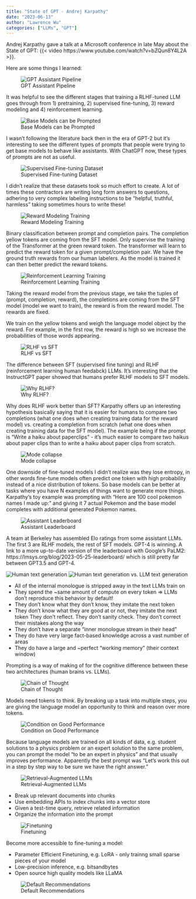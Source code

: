 ```yaml
---
title: "State of GPT - Andrej Karpathy"
date: "2023-06-13"
author: "Lawrence Wu"
categories: ["LLMs", "GPT"]
---
```


Andrej Karpathy gave a talk at a Microsoft conference in late May about the State of GPT: {{< video https://www.youtube.com/watch?v=bZQun8Y4L2A >}}. 

Here are some things I learned:

![GPT Assistant Pipeline](./gpt_assistant_pipeline.png)

It was helpful to see the different stages that training a RLHF-tuned LLM goes through from 1) pretraining, 2) supervised fine-tuning, 3) reward modeling and 4) reinforcement learning. 

![Base Models can be Prompted](./base_models_prompted.png)

I wasn't following the literature back then in the era of GPT-2 but it's interesting to see the different types of prompts that people were trying to get base models to behave like assistants. With ChatGPT now, these types of prompts are not as useful.

![Supervised Fine-tuning Dataset](./sft_dataset.png)

I didn't realize that these datasets took so much effort to create. A lot of times these contractors are writing long form answers to questions, adhering to very complex labeling instructions to be "helpful, truthful, harmless" taking sometimes hours to write these!

![Reward Modeling Training](./rm_training.png)

Binary classification between prompt and completion pairs. The completion yellow tokens are coming from the SFT model. Only supervise the training of the Transformer at the green reward token. The transformer will learn to predict the reward token for a given prompt/completion pair. We have the ground truth rewards from our human labelers. As the model is trained it can then better predict the reward tokens.

![Reinforcement Learning Training](./rl_training.png)

Taking the reward model from the previous stage, we take the tuples of (prompt, completion, reward), the completions are coming from the SFT model (model we want to train), the reward is from the reward model. The rewards are fixed.

We train on the yellow tokens and weigh the language model object by the reward. For example, in the first row, the reward is high so we increase the probabilities of those words appearing.

![RLHF vs SFT](./ppo_vs_sft.png)

The difference between SFT (supervised fine tuning) and RLHF (reinforcement learning human feedabck) LLMs. It's interesting that the InstructGPT paper showed that humans prefer RLHF models to SFT models.

![Why RLHF?](./why_rlhf.png)

Why does RLHF work better than SFT? Karpathy offers up an interesting hypothesis basically saying that it is easier for humans to compare two completions (what one does when creating training data for the reward model) vs. creating a completion from scratch (what one does when creating training data for the SFT model). The example being if the prompt is "Write a haiku about paperclips" - it's much easier to compare two haikus about paper clips than to write a haiku about paper clips from scratch.

![Mode collapse](./mode_collapse.png)

One downside of fine-tuned models I didn't realize was they lose entropy, in other words fine-tune models often predict one token with high probability instead of a nice distribution of tokens. So base models can be better at tasks where you have N examples of things want to generate more things. Karpathy's toy example was prompting with "Here are 100 cool pokemon names I made up: " and giving it 7 actual Pokemon and the base model completes with additional generated Pokemon names.

![Assistant Leaderboard](./assistant_leaderboard.png)

A team at Berkeley has assembled Elo ratings from some assistant LLMs. The first 3 are RLHF models, the rest of SFT models. GPT-4 is winning. A link to a more up-to-date version of the leaderboard with Google's PaLM2: https://lmsys.org/blog/2023-05-25-leaderboard/ which is still pretty far between GPT3.5 and GPT-4.

![Human text generation](./human_vs_llm1.png)
![Human text generation vs. LLM text generation](./human_vs_llm2.png)

- All of the internal monologue is stripped away in the text LLMs train on
- They spend the ~same amount of compute on every token => LLMs don't reproduce this behavior by default!
- They don't know what they don't know, they imitate the next token
- They don't know what they are good at or not, they imitate the next token They don't reflect. They don't sanity check. They don't correct their mistakes along the way
- They don't have a separate "inner monologue stream in their head"
- They do have very large fact-based knowledge across a vast number of areas
- They do have a large and ~perfect "working memory" (their context window)

Prompting is a way of making of for the cognitive difference between these two architectures (human brains vs. LLMs).

![Chain of Thought](./chain_of_thought.png)

Models need tokens to think. By breaking up a task into multiple steps, you are giving the language model an opportunity to think and reason over more tokens.

![Condition on Good Performance](./condition_on_good_performance.png)

Because language models are trained on all kinds of data, e.g. student solutions to a physics problem or an expert solution to the same problem, you can prompt the model "to be an expert in physics" and that usually improves performance. Apparently the best prompt was "Let's work this out in a step by step way to be sure we have the right answer."

![Retrieval-Augmented LLMs](./retrieval_augmented_llms.png)

- Break up relevant documents into chunks
- Use embedding APIs to index chunks into a vector store
- Given a test-time query, retrieve related information
- Organize the information into the prompt

![Finetuning](./finetuning.png)

Become more accessible to fine-tuning a model:

- Parameter Efficient Finetuning, e.g. LoRA - only trainng small sparse pieces of your model
- Low-precision inference, e.g. bitsandbytes
- Open source high quality models like LLaMA

![Default Recommendations](./default_recommendations.png)

